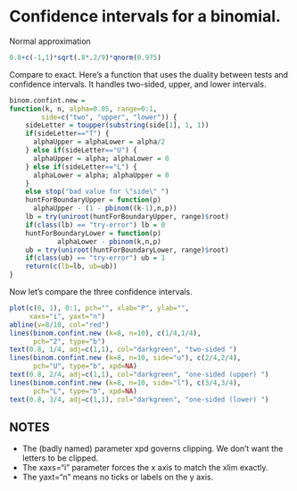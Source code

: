 Confidence intervals for a binomial.
===

Normal approximation
```r
0.8+c(-1,1)*sqrt(.8*.2/9)*qnorm(0.975)
```

Compare to exact.  Here's a function that uses the duality between tests and confidence intervals. It handles two-sided, upper, and lower intervals.
```r
binom.confint.new = 
function(k, n, alpha=0.05, range=0:1, 
		side=c("two", "upper", "lower")) {
	sideLetter = toupper(substring(side[1], 1, 1))
	if(sideLetter=="T") {
	  alphaUpper = alphaLower = alpha/2
	} else if(sideLetter=="U") {
	  alphaUpper = alpha; alphaLower = 0
	} else if(sideLetter=="L") {
	  alphaLower = alpha; alphaUpper = 0
	}
	else stop("bad value for \"side\" ")  	
	huntForBoundaryUpper = function(p) 
	  alphaUpper - (1 - pbinom((k-1),n,p))
	lb = try(uniroot(huntForBoundaryUpper, range)$root)
	if(class(lb) == "try-error") lb = 0
	huntForBoundaryLower = function(p) 
  			alphaLower - pbinom(k,n,p)
  	ub = try(uniroot(huntForBoundaryLower, range)$root)
  	if(class(ub) == "try-error") ub = 1
	return(c(lb=lb, ub=ub))
}
```
Now let's compare the three confidence intervals.
```r
plot(c(0, 1), 0:1, pch="", xlab="P", ylab="", 
     xaxs="i", yaxt="n")
abline(v=8/10, col="red")
lines(binom.confint.new (k=8, n=10), c(1/4,1/4),
      pch="2", type="b")
text(0.8, 1/4, adj=c(1,1), col="darkgreen", "two-sided ")
lines(binom.confint.new (k=8, n=10, side="u"), c(2/4,2/4),
      pch="U", type="b", xpd=NA)
text(0.8, 2/4, adj=c(1,1), col="darkgreen", "one-sided (upper) ")
lines(binom.confint.new (k=8, n=10, side="l"), c(3/4,3/4),
      pch="L", type="b", xpd=NA)
text(0.8, 3/4, adj=c(1,1), col="darkgreen", "one-sided (lower) ")

```


NOTES
---
* The (badly named) parameter xpd governs clipping. We don't want the letters to be clipped.
* The xaxs="i" parameter forces the x axis to match the xlim exactly.
* The yaxt="n" means no ticks or labels on the y axis.